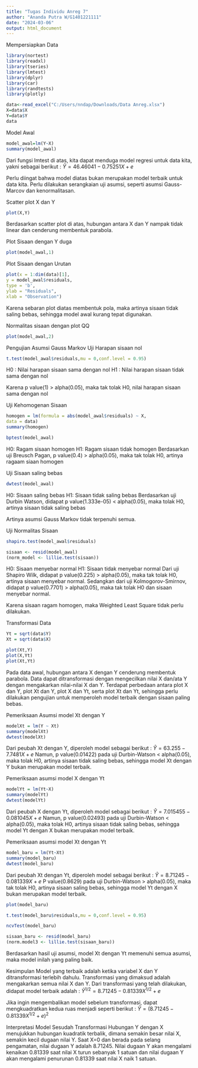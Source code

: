 ---
title: "Tugas Individu Anreg 7"
author: "Ananda Putra W/G1401221111"
date: "2024-03-06"
output: html_document
---

Mempersiapkan Data
```{r}
library(nortest)
library(readxl)
library(tseries)
library(lmtest)
library(dplyr)
library(car)
library(randtests)
library(plotly)

data<-read_excel("C:/Users/nndap/Downloads/Data Anreg.xlsx")
X=data$X
Y=data$Y
data
```


Model Awal
```{r}
model_awal=lm(Y~X)
summary(model_awal)
```
Dari fungsi lmtest di atas, kita dapat menduga model regresi untuk data kita, 
yakni sebagai berikut :
$\hat{Y} = 46.46041 - 0.75251X + e$


Perlu diingat bahwa model diatas bukan merupakan model terbaik untuk data kita. Perlu dilakukan serangkaian uji asumsi, seperti asumsi Gauss-Marcov dan kenormalitasan.

Scatter plot X dan Y
```{r}
plot(X,Y)
```

Berdasarkan scatter plot di atas, hubungan antara X dan Y nampak tidak linear dan cenderung membentuk parabola.

Plot Sisaan dengan Y duga
```{r}
plot(model_awal,1)
```

Plot Sisaan dengan Urutan
```{r}
plot(x = 1:dim(data)[1],
y = model_awal$residuals,
type = 'b',
ylab = "Residuals",
xlab = "Observation")
```

Karena sebaran plot diatas membentuk pola, maka artinya sisaan tidak saling bebas, sehingga model awal kurang tepat digunakan.

Normalitas sisaan dengan plot QQ
```{r}
plot(model_awal,2)
```

Pengujian Asumsi Gauss Markov
Uji Harapan sisaan nol
```{r}
t.test(model_awal$residuals,mu = 0,conf.level = 0.95)
```
H0 : Nilai harapan sisaan sama dengan nol
H1 : Nilai harapan sisaan tidak sama dengan nol

Karena p value(1) > alpha(0.05), maka tak tolak H0, nilai harapan sisaan sama dengan nol

Uji Kehomogenan Sisaan
```{r}
homogen = lm(formula = abs(model_awal$residuals) ~ X,
data = data)
summary(homogen)
```
```{r}
bptest(model_awal)
```
H0: Ragam sisaan homogen
H1: Ragam sisaan tidak homogen
Berdasarkan uji Breusch Pagan, p value(0.4) > alpha(0.05), maka tak tolak H0, artinya ragaam siaan homogen

Uji Sisaan saling bebas
```{r}
dwtest(model_awal)
```
H0: Sisaan saling bebas 
H1: Sisaan tidak saling bebas
Berdasarkan uji Durbin Watson, didapat p value(1.333e-05) < alpha(0.05), maka tolak H0, artinya sisaan tidak saling bebas

Artinya asumsi Gauss Markov tidak terpenuhi semua.

Uji Normalitas Sisaan
```{r}
shapiro.test(model_awal$residuals)
```
```{r}
sisaan <- resid(model_awal)
(norm_model <- lillie.test(sisaan))
```


H0: Sisaan menyebar normal 
H1: Sisaan tidak menyebar normal
Dari uji Shapiro Wilk, didapat p value(0.225) > alpha(0.05), maka tak tolak H0, artinya sisaan menyebar normal. Sedangkan dari uji Kolmogorov-Smirnov, didapat p value(0.7701) > alpha(0.05), maka tak tolak H0 dan sisaan menyebar normal. 

Karena sisaan ragam homogen, maka Weighted Least Square tidak perlu dilakukan. 

Transformasi Data
```{r}
Yt = sqrt(data$Y)
Xt = sqrt(data$X)

plot(Xt,Y)
plot(X,Yt)
plot(Xt,Yt)
```

Pada data awal, hubungan antara X dengan Y cenderung membentuk parabola. Data dapat ditransformasi dengan mengecilkan nilai X dan/ata Y dengan mengakarkan nilai-nilai X dan Y. Terdapat perbedaan antara plot X dan Y, plot Xt dan Y, plot X dan Yt, serta plot Xt dan Yt, sehingga perlu dilakukan pengujian untuk memperoleh model terbaik dengan sisaan paling bebas.


Pemeriksaan Asumsi model Xt dengan Y
```{r}
modelXt = lm(Y ~ Xt)
summary(modelXt)
dwtest(modelXt)
```

Dari peubah Xt dengan Y, diperoleh model sebagai berikut :
$\hat{Y} = 63.255 -7.7481X + e$
Namun, p value(0.01422) pada uji Durbin-Watson < alpha(0.05), maka tolak H0, artinya sisaan tidak saling bebas, sehingga model Xt dengan Y bukan merupakan model terbaik.

Pemeriksaan asumsi model X dengan Yt
```{r}
modelYt = lm(Yt~X)
summary(modelYt)
dwtest(modelYt)
```

Dari peubah X dengan Yt, diperoleh model sebagai berikut :
$\hat{Y} = 7.015455 -0.081045X + e$
Namun, p value(0.02493) pada uji Durbin-Watson < alpha(0.05), maka tolak H0, artinya sisaan tidak saling bebas, sehingga model Yt dengan X bukan merupakan model terbaik.

Pemeriksaan asumsi model Xt dengan Yt
```{r}
model_baru = lm(Yt~Xt)
summary(model_baru)
dwtest(model_baru)
```

Dari peubah Xt dengan Yt, diperoleh model sebagai berikut :
$\hat{Y} = 8.71245 -0.081339X + e$
P value(0.8629) pada uji Durbin-Watson > alpha(0.05), maka tak tolak H0, artinya sisaan saling bebas, sehingga model Yt dengan X bukan merupakan model terbaik.

```{r}
plot(model_baru)
```

```{r}
t.test(model_baru$residuals,mu = 0,conf.level = 0.95)
```
```{r}
ncvTest(model_baru)
```
```{r}
sisaan_baru <- resid(model_baru)
(norm.model3 <- lillie.test(sisaan_baru))
```

Berdasarkan hasil uji asumsi, model Xt dengan Yt memenuhi semua asumsi, maka model inilah yang paling baik.

Kesimpulan
Model yang terbaik adalah ketika variabel X dan Y ditransformasi terlebih dahulu. Transformasi yang dimaksud adalah mengakarkan semua nilai X dan Y. Dari transformasi yang telah dilakukan, didapat model terbaik adalah :
         $\hat{Y}^{1/2}=8.71245 - 0.81339X^{1/2} + e$

Jika ingin mengembalikan model sebelum transformasi, dapat mengkuadratkan kedua ruas menjadi seperti berikut :
           $\hat{Y}=(8.71245 - 0.81339X^{1/2} + e)^2$

Interpretasi Model Sesudah Transformasi
Hubungan Y dengan X menujukkan hubungan kuadratik terbalik, dimana semakin besar nilai X, semakin kecil dugaan nilai Y. Saat X=0 dan berada pada selang pengamatan, nilai dugaan Y adalah 8.71245. Nilai dugaan Y akan mengalami kenaikan 0.81339 saat nilai X turun sebanyak 1 satuan dan nilai dugaan Y akan mengalami penurunan 0.81339 saat nilai X naik 1 satuan.